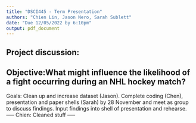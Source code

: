 ```yaml
---
title: "DSCI445 - Term Presentation"
authors: "Chien Lin, Jason Nero, Sarah Sublett"
date: "Due 12/05/2022 by 6:10pm"
output: pdf_document
---
```

Project discussion: 
-----
Objective:What might influence the likelihood of a fight occurring during an NHL hockey match?
-----
Goals:
Clean up and increase dataset (Jason). 
Complete coding (Chen), presentation and paper shells (Sarah) by 28 November and meet as group to discuss findings.
Input findings into shell of presentation and rehearse.
-----
Chien: Cleaned stuff
-----
